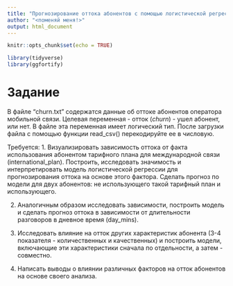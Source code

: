 ```yaml
---
title: "Прогнозирование оттока абонентов с помощью логистической регрессии"
author: "<поменяй меня!>"
output: html_document
---
```


```r
knitr::opts_chunk$set(echo = TRUE)
```

```r
library(tidyverse)
library(ggfortify)
```

# Задание

В файле "churn.txt" содержатся данные об оттоке абонентов оператора мобильной связи.
Целевая переменная - отток (*churn*) - ушел абонент, или нет. В файле эта переменная имеет логический тип. После загрузки файла с помощью функции read_csv() перекодируйте ее в числовую.

Требуется:
1. Визуализировать зависимость оттока от факта использования абонентом тарифного плана для международной связи (international_plan).  Построить, исследовать значимость и интерпретировать модель логистической регрессии для прогнозирования оттока на основе этого фактора. Сделать прогноз по модели для двух абонентов: не использующего такой тарифный план и использующего.

2. Аналогичным образом исследовать зависимости, построить модель и сделать прогноз оттока в зависимости от длительности разговоров в дневное время (day_mins).

3. Исследовать влияние на отток других характеристик абонента (3-4 показателя - количественных и качественных) и построить модели, включающие эти характеристики сначала по отдельности, а затем - совместно.

4. Написать выводы о влиянии различных факторов на отток абонентов на основе своего анализа.
